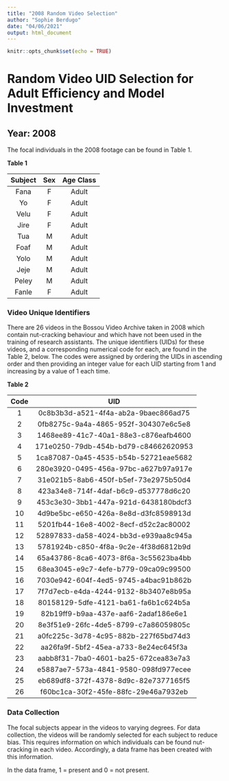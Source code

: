 ```yaml
---
title: "2008 Random Video Selection"
author: "Sophie Berdugo"
date: "04/06/2021"
output: html_document
---
```


```r
knitr::opts_chunk$set(echo = TRUE)
```

# Random Video UID Selection for Adult Efficiency and Model Investment

## Year: 2008

The focal individuals in the 2008 footage can be found in Table 1.

**Table 1**

|Subject  | Sex | Age Class  |
|:------: |:---:| :---------:|
|Fana     |F    | Adult      |
|Yo       |F    | Adult      |
|Velu     |F    | Adult      |
|Jire     |F    | Adult      |
|Tua      |M    | Adult      |
|Foaf     |M    | Adult      |
|Yolo     |M    | Adult      |
|Jeje     |M    | Adult      |
|Peley    |M    | Adult      |
|Fanle    |F    | Adult      |

### Video Unique Identifiers
There are 26 videos in the Bossou Video Archive taken in 2008 which contain nut-cracking behaviour and which have not been used in the training of research assistants. The unique identifiers (UIDs) for these videos, and a corresponding numerical code for each, are found in the Table 2, below. The codes were assigned by ordering the UIDs in ascending order and then providing an integer value for each UID starting from 1 and increasing by a value of 1 each time.

**Table 2**

|Code  | UID                                  |
|:---: | :-----------------------------------:|
|1     | 0c8b3b3d-a521-4f4a-ab2a-9baec866ad75 |
|2     | 0fb8275c-9a4a-4865-952f-304307e6c5e8 |
|3     | 1468ee89-41c7-40a1-88e3-c876eafb4600 |
|4     | 171e0250-79db-454b-bd79-c84662620953 |
|5     | 1ca87087-0a45-4535-b54b-52721eae5682 |
|6     | 280e3920-0495-456a-97bc-a627b97a917e |
|7     | 31e021b5-8ab6-450f-b5ef-73e2975b50d4 |
|8     | 423a34e8-714f-4daf-b6c9-d537778d6c20 |
|9     | 453c3e30-3bb1-447a-921d-6438180bdcf3 |
|10    | 4d9be5bc-e650-426a-8e8d-d3fc8598913d |
|11    | 5201fb44-16e8-4002-8ecf-d52c2ac80002 |
|12    | 52897833-da58-4024-bb3d-e939aa8c945a |
|13    | 5781924b-c850-4f8a-9c2e-4f38d6812b9d |
|14    | 65a43786-8ca6-4073-8f6a-3c55623ba4bb |
|15    | 68ea3045-e9c7-4efe-b779-09ca09c99500 |
|16    | 7030e942-604f-4ed5-9745-a4bac91b862b |
|17    | 7f7d7ecb-e4da-4244-9132-8b3407e8b95a |
|18    | 80158129-5dfe-4121-ba61-fa6b1c624b5a |
|19    | 82b19ff9-b9aa-437e-aaf6-2adaf186e6e1 |
|20    | 8e3f51e9-26fc-4de5-8799-c7a86059805c |
|21    | a0fc225c-3d78-4c95-882b-227f65bd74d3 |
|22    | aa26fa9f-5bf2-45ea-a733-8e24ec645f3a |
|23    | aabb8f31-7ba0-4601-ba25-672cea83e7a3 |
|24    | e5887ae7-573a-4841-9580-098fd977ecee |
|25    | eb689df8-372f-4378-8d9c-82e7377165f5 |
|26    | f60bc1ca-30f2-45fe-88fc-29e46a7932eb |

### Data Collection
The focal subjects appear in the videos to varying degrees. For data collection, the videos will be randomly selected for each subject to reduce bias. This requires information on which individuals can be found nut-cracking in each video. Accordingly, a data frame has been created with this information.

In the data frame, 1 = present and 0 = not present.

